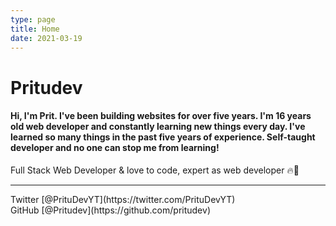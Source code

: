 ```yaml
---
type: page
title: Home
date: 2021-03-19
---
```


# Pritudev

#### Hi, I'm Prit. I've been building websites for over five years. I'm 16 years old web developer and constantly learning new things every day. I've learned so many things in the past five years of experience. Self-taught developer and no one can stop me from learning!

Full Stack Web Developer & love to code, expert as web developer 🔥💾

---

<div>
  Twitter [@PrituDevYT](https://twitter.com/PrituDevYT)
  <br />
  GitHub [@Pritudev](https://github.com/pritudev)
  <br />
</div>
